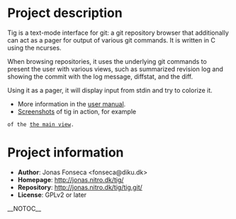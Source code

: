 = Project description =

Tig is a text-mode interface for git: a git repository browser
that additionally can act as a pager for output of various git commands.
It is written in C using the ncurses.

When browsing repositories, it uses the underlying git commands
to present the user with various views, such as summarized
revision log and showing the commit with the log message, diffstat,
and the diff.

Using it as a pager, it will display input from stdin and try to
colorize it.

* More information in the [http://jonas.nitro.dk/tig/tig.1.html user manual].
* [http://jonas.nitro.dk/screenshots/ Screenshots] of tig in action, for example
 of the [http://jonas.nitro.dk/tig/screenshots/main-view.png the main view].

= Project information =

* <b>Author</b>: Jonas Fonseca <fonseca@diku.dk>
* <b>Homepage</b>: http://jonas.nitro.dk/tig/
* <b>Repository</b>: http://jonas.nitro.dk/tig/tig.git/
* <b>License</b>: GPLv2 or later

__NOTOC__